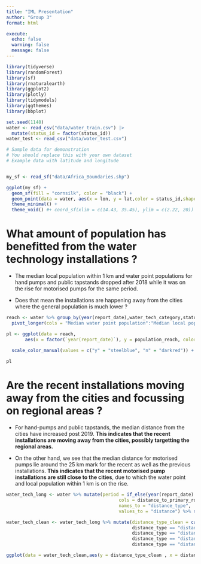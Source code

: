 ```yaml
---
title: "IML Presentation"
author: "Group 3"
format: html

execute: 
  echo: false
  warning: false
  message: false
---
```



```r
library(tidyverse) 
library(randomForest)
library(sf)
library(rnaturalearth)
library(ggplot2)
library(plotly)
library(tidymodels)
library(ggthemes)
library(bbplot)
```




```r

set.seed(1148)
water <- read_csv("data/water_train.csv") |> 
  mutate(status_id = factor(status_id)) 
water_test <- read_csv("data/water_test.csv") 

```

```r
# Sample data for demonstration
# You should replace this with your own dataset
# Example data with latitude and longitude


my_sf <- read_sf("data/Africa_Boundaries.shp")

ggplot(my_sf) +
  geom_sf(fill = "cornsilk", color = "black") +
  geom_point(data = water, aes(x = lon, y = lat,color = status_id,shape = status_id), size = 3,alpha=0.2) +
  theme_minimal() +
  theme_void() #+ coord_sf(xlim = c(14.43, 35.45), ylim = c(2.22, 20))

```
# What amount of population has benefitted from the water technology installations ?

- The median local population within 1 km and water point populations for hand pumps and public tapstands dropped after 2018 while it was on the rise for motorised pumps for the same period.

- Does that mean the installations are happening away from the cities where the general population is much lower ?



```r
reach <- water %>% group_by(year(report_date),water_tech_category,status_id) %>% summarise("Median water point population" = median(water_point_population), "Median local population (1 km)" = median(local_population_1km)) %>% 
  pivot_longer(cols = "Median water point population":"Median local population (1 km)",names_to = "population_type",values_to = "population_reach")

pl <- ggplot(data = reach,
       aes(x = factor(`year(report_date)`), y = population_reach, color = status_id,group = status_id)) + geom_line(alpha =
                                                                                            0.4) + geom_point() + facet_wrap(population_type ~ water_tech_category) + theme_minimal() + theme(axis.text.x = element_text(angle = 45),plot.background = element_rect(fill = "cornsilk"),plot.title = element_text(hjust = 0.5),legend.text = element_text(size = 6),legend.title = element_text(size = 7)) +
  scale_color_manual(values = c("y" = "steelblue", "n" = "darkred")) + labs(x = "Report Year",y = "Population reach",title = "What amount of the population has benefited \n from the water technology installations?",caption = "Source: Water point data exchange (Wpdx)",color = "Water presence")

pl
```
# Are the recent installations moving away from the cities and focussing on regional areas ?

- For hand-pumps and public tapstands, the median distance from the cities have increased post 2019. __This indicates that the recent installations are moving away from the cities, possibly targetting the regional areas.__

- On the other hand, we see that the median distance for motorised pumps lie around the 25 km mark for the recent as well as the previous installations. __This indicates that the recent motorised pump installations are still close to the cities__, due to which the water point and local population within 1 km is on the rise.

```r

water_tech_long <- water %>% mutate(period = if_else(year(report_date) >=2019,"Post 2019","Pre 2019")) %>% pivot_longer( 
                                          cols = distance_to_primary_road:distance_to_town,
                                          names_to = "distance_type",
                                          values_to = "distance") %>% select(c(water_tech_category,distance_type,distance,period))

water_tech_clean <- water_tech_long %>% mutate(distance_type_clean = case_when(distance_type == "distance_to_primary_road" ~ "Distance to primary road",
                                               distance_type == "distance_to_secondary_road" ~ "Distance to secondary road",
                                               distance_type == "distance_to_tertiary_road" ~ "Distance to tertiary road",
                                               distance_type == "distance_to_city" ~ "Distance to city",
                                               distance_type == "distance_to_town" ~ "Distance to town"))

ggplot(data = water_tech_clean,aes(y = distance_type_clean , x = distance/1000,color = period)) + geom_boxplot() + facet_grid(period~water_tech_category) + labs(title = "Distribution of distances from the water source \n pre and post 2019",x = "Distance (in Km)",y = "Type of distance measured",caption = "Source: Water point data exchange (Wpdx)") +  theme_minimal() + theme(axis.text.x = element_text(angle = 45),plot.background = element_rect(fill = "cornsilk"),legend.position = "none") + scale_color_canva(palette = "Summer inspired")
```

